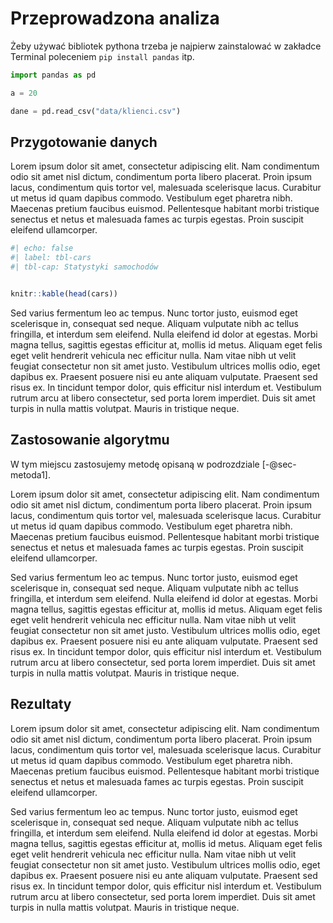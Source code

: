 # Przeprowadzona analiza

Żeby używać bibliotek pythona trzeba je najpierw zainstalować w zakładce Terminal poleceniem `pip install pandas` itp.

```python
import pandas as pd

a = 20

dane = pd.read_csv("data/klienci.csv")
```

## Przygotowanie danych

Lorem ipsum dolor sit amet, consectetur adipiscing elit. Nam condimentum odio sit amet nisl dictum, condimentum porta libero placerat. Proin ipsum lacus, condimentum quis tortor vel, malesuada scelerisque lacus. Curabitur ut metus id quam dapibus commodo. Vestibulum eget pharetra nibh. Maecenas pretium faucibus euismod. Pellentesque habitant morbi tristique senectus et netus et malesuada fames ac turpis egestas. Proin suscipit eleifend ullamcorper.

```r
#| echo: false
#| label: tbl-cars
#| tbl-cap: Statystyki samochodów


knitr::kable(head(cars))
```


Sed varius fermentum leo ac tempus. Nunc tortor justo, euismod eget scelerisque in, consequat sed neque. Aliquam vulputate nibh ac tellus fringilla, et interdum sem eleifend. Nulla eleifend id dolor at egestas. Morbi magna tellus, sagittis egestas efficitur at, mollis id metus. Aliquam eget felis eget velit hendrerit vehicula nec efficitur nulla. Nam vitae nibh ut velit feugiat consectetur non sit amet justo. Vestibulum ultrices mollis odio, eget dapibus ex. Praesent posuere nisi eu ante aliquam vulputate. Praesent sed risus ex. In tincidunt tempor dolor, quis efficitur nisl interdum et. Vestibulum rutrum arcu at libero consectetur, sed porta lorem imperdiet. Duis sit amet turpis in nulla mattis volutpat. Mauris in tristique neque.

## Zastosowanie algorytmu

W tym miejscu zastosujemy metodę opisaną w podrozdziale [-@sec-metoda1].

Lorem ipsum dolor sit amet, consectetur adipiscing elit. Nam condimentum odio sit amet nisl dictum, condimentum porta libero placerat. Proin ipsum lacus, condimentum quis tortor vel, malesuada scelerisque lacus. Curabitur ut metus id quam dapibus commodo. Vestibulum eget pharetra nibh. Maecenas pretium faucibus euismod. Pellentesque habitant morbi tristique senectus et netus et malesuada fames ac turpis egestas. Proin suscipit eleifend ullamcorper.

Sed varius fermentum leo ac tempus. Nunc tortor justo, euismod eget scelerisque in, consequat sed neque. Aliquam vulputate nibh ac tellus fringilla, et interdum sem eleifend. Nulla eleifend id dolor at egestas. Morbi magna tellus, sagittis egestas efficitur at, mollis id metus. Aliquam eget felis eget velit hendrerit vehicula nec efficitur nulla. Nam vitae nibh ut velit feugiat consectetur non sit amet justo. Vestibulum ultrices mollis odio, eget dapibus ex. Praesent posuere nisi eu ante aliquam vulputate. Praesent sed risus ex. In tincidunt tempor dolor, quis efficitur nisl interdum et. Vestibulum rutrum arcu at libero consectetur, sed porta lorem imperdiet. Duis sit amet turpis in nulla mattis volutpat. Mauris in tristique neque.

## Rezultaty

Lorem ipsum dolor sit amet, consectetur adipiscing elit. Nam condimentum odio sit amet nisl dictum, condimentum porta libero placerat. Proin ipsum lacus, condimentum quis tortor vel, malesuada scelerisque lacus. Curabitur ut metus id quam dapibus commodo. Vestibulum eget pharetra nibh. Maecenas pretium faucibus euismod. Pellentesque habitant morbi tristique senectus et netus et malesuada fames ac turpis egestas. Proin suscipit eleifend ullamcorper.

Sed varius fermentum leo ac tempus. Nunc tortor justo, euismod eget scelerisque in, consequat sed neque. Aliquam vulputate nibh ac tellus fringilla, et interdum sem eleifend. Nulla eleifend id dolor at egestas. Morbi magna tellus, sagittis egestas efficitur at, mollis id metus. Aliquam eget felis eget velit hendrerit vehicula nec efficitur nulla. Nam vitae nibh ut velit feugiat consectetur non sit amet justo. Vestibulum ultrices mollis odio, eget dapibus ex. Praesent posuere nisi eu ante aliquam vulputate. Praesent sed risus ex. In tincidunt tempor dolor, quis efficitur nisl interdum et. Vestibulum rutrum arcu at libero consectetur, sed porta lorem imperdiet. Duis sit amet turpis in nulla mattis volutpat. Mauris in tristique neque.
